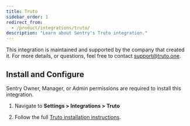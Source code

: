 ```yaml
---
title: Truto
sidebar_order: 1
redirect_from:
  - /product/integrations/truto/
description: "Learn about Sentry's Truto integration."
---
```


 This integration is maintained and supported by the company that created it. For more details, or questions, feel free to contact support@truto.one.

## Install and Configure

<Note>

Sentry Owner, Manager, or Admin permissions are required to install this integration.

</Note>

1. Navigate to **Settings > Integrations > Truto**

2. Follow the full [Truto installation instructions](https://truto.one/docs/integration-guides/sentry#sentry).
